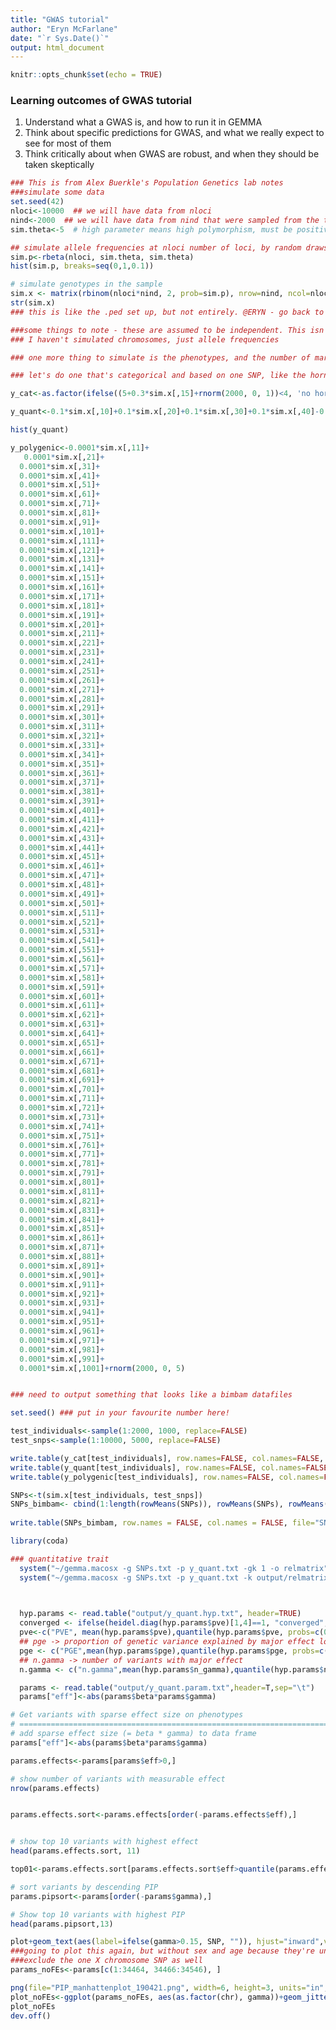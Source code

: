 ```yaml
---
title: "GWAS tutorial"
author: "Eryn McFarlane"
date: "`r Sys.Date()`"
output: html_document
---
```


```r
knitr::opts_chunk$set(echo = TRUE)
```

### Learning outcomes of GWAS tutorial
1) Understand what a GWAS is, and how to run it in GEMMA
2) Think about specific predictions for GWAS, and what we really expect to see for most of them
3) Think critically about when GWAS are robust, and when they should be taken skeptically

```r
### This is from Alex Buerkle's Population Genetics lab notes
###simulate some data
set.seed(42)
nloci<-10000  ## we will have data from nloci
nind<-2000  ## we will have data from nind that were sampled from the true population
sim.theta<-5  # high parameter means high polymorphism, must be positive and > zero, can be thought of as analygous to nucleotide polymorphism

## simulate allele frequencies at nloci number of loci, by random draws from a beta
sim.p<-rbeta(nloci, sim.theta, sim.theta)
hist(sim.p, breaks=seq(0,1,0.1))

# simulate genotypes in the sample
sim.x <- matrix(rbinom(nloci*nind, 2, prob=sim.p), nrow=nind, ncol=nloci) ### this gives us individuals in rows and snps in columns
str(sim.x)
### this is like the .ped set up, but not entirely. @ERYN - go back to this to make it the bimbam right away so it fits in GEMMA from the start.

###some things to note - these are assumed to be independent. This isn't realistic, there would certainly be LD
### I haven't simulated chromosomes, just allele frequencies

### one more thing to simulate is the phenotypes, and the number of markers that they're based one.

### let's do one that's categorical and based on one SNP, like the horn traits in soay sheep

y_cat<-as.factor(ifelse((5+0.3*sim.x[,15]+rnorm(2000, 0, 1))<4, 'no horn', ifelse((5+0.3*sim.x[,15]+rnorm(2000, 0, 1))>6.5, 'big horn', 'small horn'))) ### this is just a linear relationship between SNP 15 and this variable, plus error, that I've then put into categories

y_quant<-0.1*sim.x[,10]+0.1*sim.x[,20]+0.1*sim.x[,30]+0.1*sim.x[,40]-0.1*sim.x[,50]-0.1*sim.x[,60]-0.1*sim.x[,70]+0.1*sim.x[,80]+0.1*sim.x[,90]+0.1*sim.x[,100]+rnorm(2000, 0, 5)

hist(y_quant)

y_polygenic<-0.0001*sim.x[,11]+
   0.0001*sim.x[,21]+ 
  0.0001*sim.x[,31]+ 
  0.0001*sim.x[,41]+ 
  0.0001*sim.x[,51]+ 
  0.0001*sim.x[,61]+ 
  0.0001*sim.x[,71]+ 
  0.0001*sim.x[,81]+ 
  0.0001*sim.x[,91]+ 
  0.0001*sim.x[,101]+ 
  0.0001*sim.x[,111]+ 
  0.0001*sim.x[,121]+ 
  0.0001*sim.x[,131]+ 
  0.0001*sim.x[,141]+ 
  0.0001*sim.x[,151]+ 
  0.0001*sim.x[,161]+ 
  0.0001*sim.x[,171]+ 
  0.0001*sim.x[,181]+ 
  0.0001*sim.x[,191]+ 
  0.0001*sim.x[,201]+ 
  0.0001*sim.x[,211]+ 
  0.0001*sim.x[,221]+ 
  0.0001*sim.x[,231]+ 
  0.0001*sim.x[,241]+ 
  0.0001*sim.x[,251]+ 
  0.0001*sim.x[,261]+ 
  0.0001*sim.x[,271]+ 
  0.0001*sim.x[,281]+ 
  0.0001*sim.x[,291]+ 
  0.0001*sim.x[,301]+ 
  0.0001*sim.x[,311]+ 
  0.0001*sim.x[,321]+ 
  0.0001*sim.x[,331]+ 
  0.0001*sim.x[,341]+ 
  0.0001*sim.x[,351]+ 
  0.0001*sim.x[,361]+ 
  0.0001*sim.x[,371]+ 
  0.0001*sim.x[,381]+ 
  0.0001*sim.x[,391]+ 
  0.0001*sim.x[,401]+ 
  0.0001*sim.x[,411]+ 
  0.0001*sim.x[,421]+ 
  0.0001*sim.x[,431]+ 
  0.0001*sim.x[,441]+ 
  0.0001*sim.x[,451]+ 
  0.0001*sim.x[,461]+ 
  0.0001*sim.x[,471]+ 
  0.0001*sim.x[,481]+ 
  0.0001*sim.x[,491]+ 
  0.0001*sim.x[,501]+ 
  0.0001*sim.x[,511]+ 
  0.0001*sim.x[,521]+ 
  0.0001*sim.x[,531]+ 
  0.0001*sim.x[,541]+ 
  0.0001*sim.x[,551]+ 
  0.0001*sim.x[,561]+ 
  0.0001*sim.x[,571]+ 
  0.0001*sim.x[,581]+ 
  0.0001*sim.x[,591]+ 
  0.0001*sim.x[,601]+ 
  0.0001*sim.x[,611]+ 
  0.0001*sim.x[,621]+ 
  0.0001*sim.x[,631]+ 
  0.0001*sim.x[,641]+ 
  0.0001*sim.x[,651]+ 
  0.0001*sim.x[,661]+ 
  0.0001*sim.x[,671]+ 
  0.0001*sim.x[,681]+ 
  0.0001*sim.x[,691]+ 
  0.0001*sim.x[,701]+ 
  0.0001*sim.x[,711]+ 
  0.0001*sim.x[,721]+ 
  0.0001*sim.x[,731]+ 
  0.0001*sim.x[,741]+ 
  0.0001*sim.x[,751]+ 
  0.0001*sim.x[,761]+ 
  0.0001*sim.x[,771]+ 
  0.0001*sim.x[,781]+ 
  0.0001*sim.x[,791]+ 
  0.0001*sim.x[,801]+ 
  0.0001*sim.x[,811]+ 
  0.0001*sim.x[,821]+ 
  0.0001*sim.x[,831]+ 
  0.0001*sim.x[,841]+ 
  0.0001*sim.x[,851]+ 
  0.0001*sim.x[,861]+ 
  0.0001*sim.x[,871]+ 
  0.0001*sim.x[,881]+ 
  0.0001*sim.x[,891]+ 
  0.0001*sim.x[,901]+ 
  0.0001*sim.x[,911]+ 
  0.0001*sim.x[,921]+ 
  0.0001*sim.x[,931]+ 
  0.0001*sim.x[,941]+ 
  0.0001*sim.x[,951]+ 
  0.0001*sim.x[,961]+ 
  0.0001*sim.x[,971]+ 
  0.0001*sim.x[,981]+ 
  0.0001*sim.x[,991]+ 
  0.0001*sim.x[,1001]+rnorm(2000, 0, 5)


### need to output something that looks like a bimbam datafiles

```
```r
set.seed() ### put in your favourite number here!

test_individuals<-sample(1:2000, 1000, replace=FALSE)
test_snps<-sample(1:10000, 5000, replace=FALSE)

write.table(y_cat[test_individuals], row.names=FALSE, col.names=FALSE, file="y_cat.txt")
write.table(y_quant[test_individuals], row.names=FALSE, col.names=FALSE, file="y_quant.txt")
write.table(y_polygenic[test_individuals], row.names=FALSE, col.names=FALSE, file="y_polygenic.txt")

SNPs<-t(sim.x[test_individuals, test_snps])
SNPs_bimbam<- cbind(1:length(rowMeans(SNPs)), rowMeans(SNPs), rowMeans(SNPs), SNPs) ### this is what makes it into a bimbam file we need
  
write.table(SNPs_bimbam, row.names = FALSE, col.names = FALSE, file="SNPs.txt")

```

```r

library(coda)

### quantitative trait
  system("~/gemma.macosx -g SNPs.txt -p y_quant.txt -gk 1 -o relmatrix", wait=TRUE)
  system("~/gemma.macosx -g SNPs.txt -p y_quant.txt -k output/relmatrix.cXX.txt -bslmm 1 -s 5000 -w 5000 -o y_quant", wait=TRUE)
  


  hyp.params <- read.table("output/y_quant.hyp.txt", header=TRUE)
  converged <- ifelse(heidel.diag(hyp.params$pve)[1,4]==1, "converged", "not_converged")
  pve<-c("PVE", mean(hyp.params$pve),quantile(hyp.params$pve, probs=c(0.5,0.025,0.975)))
  ## pge -> proportion of genetic variance explained by major effect loci
  pge <- c("PGE",mean(hyp.params$pge),quantile(hyp.params$pge, probs=c(0.5,0.025,0.975)))
  ## n.gamma -> number of variants with major effect
  n.gamma <- c("n.gamma",mean(hyp.params$n_gamma),quantile(hyp.params$n_gamma, probs=c(0.5,0.025,0.975)))

  params <- read.table("output/y_quant.param.txt",header=T,sep="\t")
  params["eff"]<-abs(params$beta*params$gamma)

# Get variants with sparse effect size on phenotypes 
# ==============================================================================
# add sparse effect size (= beta * gamma) to data frame
params["eff"]<-abs(params$beta*params$gamma)

params.effects<-params[params$eff>0,]

# show number of variants with measurable effect
nrow(params.effects)


params.effects.sort<-params.effects[order(-params.effects$eff),]


# show top 10 variants with highest effect
head(params.effects.sort, 11) 

top01<-params.effects.sort[params.effects.sort$eff>quantile(params.effects.sort$eff,0.999),]

# sort variants by descending PIP
params.pipsort<-params[order(-params$gamma),]

# Show top 10 variants with highest PIP
head(params.pipsort,13)

plot+geom_text(aes(label=ifelse(gamma>0.15, SNP, "")), hjust="inward",vjust="inward", size=5, nudge_x = 0.5)
###going to plot this again, but without sex and age because they're unnessecary 
###exclude the one X chromosome SNP as well
params_noFEs<-params[c(1:34464, 34466:34546), ]

png(file="PIP_manhattenplot_190421.png", width=6, height=3, units="in", res=300)
plot_noFEs<-ggplot(params_noFEs, aes(as.factor(chr), gamma))+geom_jitter(aes(colour=as.factor(chr)), size=3)+scale_colour_manual(values=rep(c("grey", "skyblue"), 22))+theme_bw()+geom_hline(yintercept=0.10, linetype='dashed', colour="grey")+theme(legend.position='none')+xlab("Cervus linkage groups")+ylab("PIP")+theme(axis.title=element_text(size=14))
plot_noFEs
dev.off()



```

